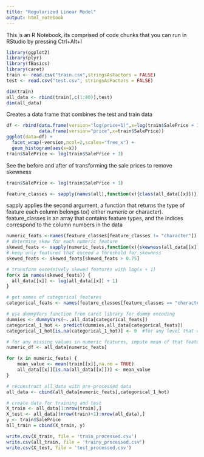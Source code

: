 ```yaml
---
title: "Regularized Linear Model"
output: html_notebook
---
```

This is an R Notebook, its comprised of code chunks that you can run in RStudio by pressing Ctrl+Alt+I

```r
library(ggplot2)
library(plyr)
library(fBasics)
library(caret)
train <- read.csv("train.csv",stringsAsFactors = FALSE)
test <- read.csv("test.csv", stringsAsFactors = FALSE)
```

```r
dim(train)
all_data <- rbind(train[,c(1:80)],test)
dim(all_data)
```
Creates a data frame that combines the test and train data
```r
df <- rbind(data.frame(version="log(price+1)",x=log(train$SalePrice + 1)),
            data.frame(version="price",x=train$SalePrice))
ggplot(data=df) +
  facet_wrap(~version,ncol=2,scales="free_x") +
  geom_histogram(aes(x=x))
train$SalePrice <- log(train$SalePrice + 1)
```
See the before and after of transforming the sale prices to remove skewness
```r
train$SalePrice <- log(train$SalePrice + 1)
```

```r
feature_classes <- sapply(names(all),function(x){class(all_data[[x]])})
```

sapply applies the second argument, a function that returns the type of feature each column belongs to() either numeric or character). feature_classes is an array that contains feature types, and the indices correspond to the column numbers in the data
```r
numeric_feats <-names(feature_classes[feature_classes != "character"])
# determine skew for each numeric feature
skewed_feats <- sapply(numeric_feats,function(x){skewness(all_data[[x]],na.rm=TRUE)})
# keep only features that exceed a threshold for skewness
skewed_feats <- skewed_feats[skewed_feats > 0.75]

# transform excessively skewed features with log(x + 1)
for(x in names(skewed_feats)) {
  all_data[[x]] <- log(all_data[[x]] + 1)
}
```

```r
# get names of categorical features
categorical_feats <- names(feature_classes[feature_classes == "character"])

# use dummyVars function from caret library for dummy encoding
dummies <- dummyVars(~.,all_data[categorical_feats])
categorical_1_hot <- predict(dummies,all_data[categorical_feats])
categorical_1_hot[is.na(categorical_1_hot)] <- 0  #for any level that was NA, set to zero
```

```r
# for any missing values in numeric features, impute mean of that feature
numeric_df <- all_data[numeric_feats]

for (x in numeric_feats) {
    mean_value <- mean(train[[x]],na.rm = TRUE)
    all_data[[x]][is.na(all_data[[x]])] <- mean_value
}
```

```r
# reconstruct all_data with pre-processed data
all_data <- cbind(all_data[numeric_feats],categorical_1_hot)

# create data for training and test
X_train <- all_data[1:nrow(train),]
X_test <- all_data[(nrow(train)+1):nrow(all_data),]
y <- train$SalePrice
all_train = cbind(X_train, y)

write.csv(X_train, file = 'train_processed.csv')
write.csv(all_train, file = 'trainy_processed.csv')
write.csv(X_test, file = 'test_processed.csv')
```